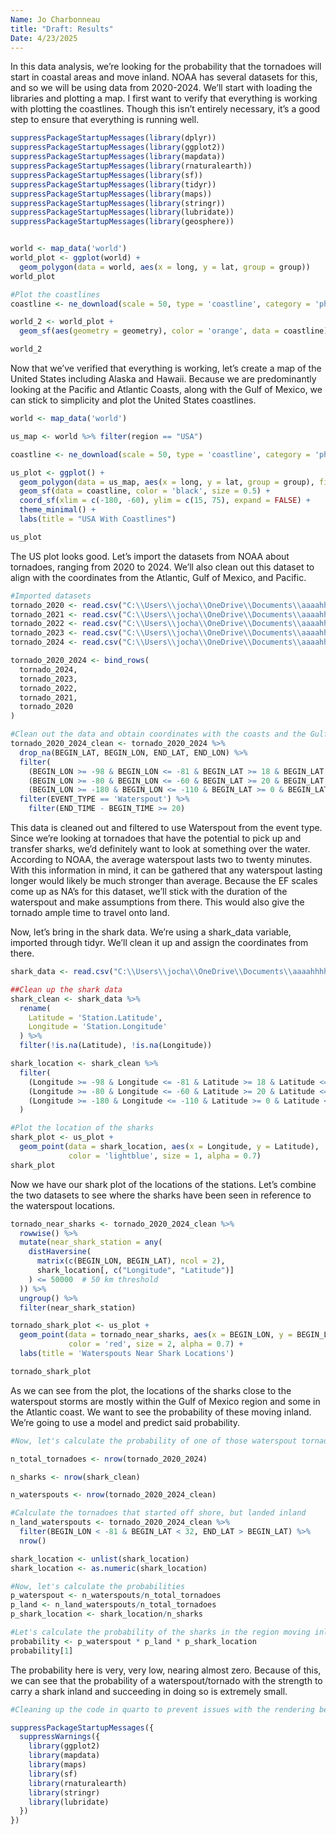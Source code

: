 ```yaml
---
Name: Jo Charbonneau
title: "Draft: Results"
Date: 4/23/2025
---
```


In this data analysis, we're looking for the probability that the tornadoes will start in coastal areas and move inland. NOAA has several datasets for this, and so we will be using data from 2020-2024. We'll start with loading the libraries and plotting a map. I first want to verify that everything is working with plotting the coastlines. Though this isn't entirely necessary, it's a good step to ensure that everything is running well. 

```r
suppressPackageStartupMessages(library(dplyr))
suppressPackageStartupMessages(library(ggplot2))
suppressPackageStartupMessages(library(mapdata))
suppressPackageStartupMessages(library(rnaturalearth))
suppressPackageStartupMessages(library(sf))
suppressPackageStartupMessages(library(tidyr))
suppressPackageStartupMessages(library(maps))
suppressPackageStartupMessages(library(stringr))
suppressPackageStartupMessages(library(lubridate))
suppressPackageStartupMessages(library(geosphere))


world <- map_data('world')
world_plot <- ggplot(world) + 
  geom_polygon(data = world, aes(x = long, y = lat, group = group))
world_plot

#Plot the coastlines 
coastline <- ne_download(scale = 50, type = 'coastline', category = 'physical', returnclass = 'sf')

world_2 <- world_plot + 
  geom_sf(aes(geometry = geometry), color = 'orange', data = coastline)

world_2

```

Now that we've verified that everything is working, let's create a map of the United States including Alaska and Hawaii. Because we are predominantly looking at the Pacific and Atlantic Coasts, along with the Gulf of Mexico, we can stick to simplicity and plot the United States coastlines. 
```r

world <- map_data('world')

us_map <- world %>% filter(region == "USA")

coastline <- ne_download(scale = 50, type = 'coastline', category = 'physical', returnclass = 'sf')

us_plot <- ggplot() + 
  geom_polygon(data = us_map, aes(x = long, y = lat, group = group), fill = 'lightgray', color = 'black') + 
  geom_sf(data = coastline, color = 'black', size = 0.5) +
  coord_sf(xlim = c(-180, -60), ylim = c(15, 75), expand = FALSE) + 
  theme_minimal() + 
  labs(title = "USA With Coastlines")

us_plot


```

The US plot looks good. Let's import the datasets from NOAA about tornadoes, ranging from 2020 to 2024. We'll also clean out this dataset to align with the coordinates from the Atlantic, Gulf of Mexico, and Pacific. 
```r
#Imported datasets
tornado_2020 <- read.csv("C:\\Users\\jocha\\OneDrive\\Documents\\aaaahhhhh\\StormEvents_details-ftp_v1.0_d2020_c20240620.csv.gz")
tornado_2021 <- read.csv("C:\\Users\\jocha\\OneDrive\\Documents\\aaaahhhhh\\StormEvents_details-ftp_v1.0_d2021_c20250401.csv.gz")
tornado_2022 <- read.csv("C:\\Users\\jocha\\OneDrive\\Documents\\aaaahhhhh\\StormEvents_details-ftp_v1.0_d2022_c20250401.csv.gz")
tornado_2023 <- read.csv("C:\\Users\\jocha\\OneDrive\\Documents\\aaaahhhhh\\StormEvents_details-ftp_v1.0_d2023_c20250401.csv.gz")
tornado_2024 <- read.csv("C:\\Users\\jocha\\OneDrive\\Documents\\aaaahhhhh\\StormEvents_details-ftp_v1.0_d2024_c20250401.csv.gz")

tornado_2020_2024 <- bind_rows(
  tornado_2024,
  tornado_2023,
  tornado_2022,
  tornado_2021,
  tornado_2020
)

#Clean out the data and obtain coordinates with the coasts and the Gulf of Mexico
tornado_2020_2024_clean <- tornado_2020_2024 %>%
  drop_na(BEGIN_LAT, BEGIN_LON, END_LAT, END_LON) %>%
  filter(
    (BEGIN_LON >= -98 & BEGIN_LON <= -81 & BEGIN_LAT >= 18 & BEGIN_LAT <= 32)| #Gulf of Mexico
    (BEGIN_LON >= -80 & BEGIN_LON <= -60 & BEGIN_LAT >= 20 & BEGIN_LAT <= 45)| #Atlantic Ocean
    (BEGIN_LON >= -180 & BEGIN_LON <= -110 & BEGIN_LAT >= 0 & BEGIN_LAT <= 45)) %>% #Pacific Ocean
  filter(EVENT_TYPE == 'Waterspout') %>%
    filter(END_TIME - BEGIN_TIME >= 20)
```
This data is cleaned out and filtered to use Waterspout from the event type. Since we're looking at tornadoes that have the potential to pick up and transfer sharks, we'd definitely want to look at something over the water. According to NOAA, the average waterspout lasts two to twenty minutes. With this information in mind, it can be gathered that any waterspout lasting longer would likely be much stronger than average. Because the EF scales come up as NA's for this dataset, we'll stick with the duration of the waterspout and make assumptions from there. This would also give the tornado ample time to travel onto land. 

Now, let's bring in the shark data. We're using a shark_data variable, imported through tidyr. We'll clean it up and assign the coordinates from there. 

```r
shark_data <- read.csv("C:\\Users\\jocha\\OneDrive\\Documents\\aaaahhhhh\\NMFS BLL data Susan V - Stations.csv")

##Clean up the shark data
shark_clean <- shark_data %>%
  rename(
    Latitude = 'Station.Latitude',
    Longitude = 'Station.Longitude'
  ) %>%
  filter(!is.na(Latitude), !is.na(Longitude))

shark_location <- shark_clean %>%
  filter(
    (Longitude >= -98 & Longitude <= -81 & Latitude >= 18 & Latitude <= 32) |
    (Longitude >= -80 & Longitude <= -60 & Latitude >= 20 & Latitude <= 45) |
    (Longitude >= -180 & Longitude <= -110 & Latitude >= 0 & Latitude <= 45)
  )

#Plot the location of the sharks 
shark_plot <- us_plot + 
  geom_point(data = shark_location, aes(x = Longitude, y = Latitude),
             color = 'lightblue', size = 1, alpha = 0.7)
shark_plot

```
Now we have our shark plot of the locations of the stations. Let's combine the two datasets to see where the sharks have been seen in reference to the waterspout locations. 

```r
tornado_near_sharks <- tornado_2020_2024_clean %>%
  rowwise() %>%
  mutate(near_shark_station = any(
    distHaversine(
      matrix(c(BEGIN_LON, BEGIN_LAT), ncol = 2),
      shark_location[, c("Longitude", "Latitude")]
    ) <= 50000  # 50 km threshold
  )) %>%
  ungroup() %>%
  filter(near_shark_station)

tornado_shark_plot <- us_plot +
  geom_point(data = tornado_near_sharks, aes(x = BEGIN_LON, y = BEGIN_LAT),
             color = 'red', size = 2, alpha = 0.7) +
  labs(title = 'Waterspouts Near Shark Locations')

tornado_shark_plot
```
As we can see from the plot, the locations of the sharks close to the waterspout storms are mostly within the Gulf of Mexico region and some in the Atlantic coast. We want to see the probability of these moving inland. We're going to use a model and predict said probability. 

```r
#Now, let's calculate the probability of one of those waterspout tornadoes with sharks moving inland, starting with the waterspout probability

n_total_tornadoes <- nrow(tornado_2020_2024)

n_sharks <- nrow(shark_clean)

n_waterspouts <- nrow(tornado_2020_2024_clean)

#Calculate the tornadoes that started off shore, but landed inland
n_land_waterspouts <- tornado_2020_2024_clean %>%
  filter(BEGIN_LON < -81 & BEGIN_LAT < 32, END_LAT > BEGIN_LAT) %>%
  nrow()

shark_location <- unlist(shark_location)
shark_location <- as.numeric(shark_location)

#Now, let's calculate the probabilities 
p_waterspout <- n_waterspouts/n_total_tornadoes
p_land <- n_land_waterspouts/n_total_tornadoes
p_shark_location <- shark_location/n_sharks

#Let's calculate the probability of the sharks in the region moving inland
probability <- p_waterspout * p_land * p_shark_location
probability[1]
```
The probability here is very, very low, nearing almost zero. Because of this, we can see that the probability of a waterspout/tornado with the strength to carry a shark inland and succeeding in doing so is extremely small. 



```r


#Cleaning up the code in quarto to prevent issues with the rendering being messy 

suppressPackageStartupMessages({
  suppressWarnings({
    library(ggplot2)
    library(mapdata)
    library(maps)
    library(sf)
    library(rnaturalearth)
    library(stringr)
    library(lubridate)
  })
})

```